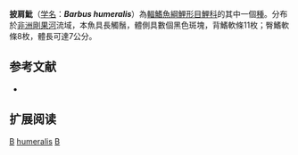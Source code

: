 {{Speciesbox 
| taxon = Barbus humeralis
| status = LC
| status_system = IUCN3.1
| authority = [[Boulenger|Boulenger]], 1902
| synonyms = *''Barbus dolichosoma''<br /><small>Nichols & Griscom, 1917</small>
}}

'''披肩魮'''（[[学名|学名]]：'''''Barbus humeralis'''''）為[[輻鰭魚綱|輻鰭魚綱]][[鯉形目|鯉形目]][[鯉科|鯉科]]的其中一個[[種|種]]。分布於[[非洲|非洲]][[剛果河|剛果河]]流域，本魚具長觸鬚，體側具數個黑色斑塊，背鰭軟條11枚；臀鰭軟條8枚，體長可達7公分。

== 参考文献 ==
*{{FishBase_species|genus=Barbus|species=humeralis|year=2011|month=12}}

== 扩展阅读 ==
{{refbegin}}
{{wikispecies-inline|Barbus humeralis|披肩魮}}
{{refend}}
{{Taxonbar|from=Q3751938}}

[[Category:IUCN红色名录无危物种|B]]
[[Category:魮屬|humeralis]]
[[Category:1902年描述的魚類|B]]

{{魚類小作品}}